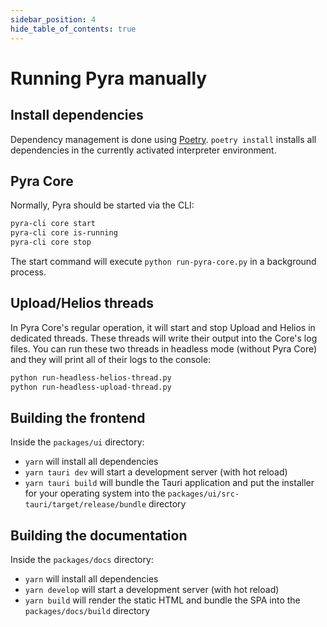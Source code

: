 ```yaml
---
sidebar_position: 4
hide_table_of_contents: true
---
```


# Running Pyra manually

## Install dependencies

Dependency management is done using [Poetry](https://python-poetry.org). `poetry install` installs all dependencies in the currently activated interpreter environment.

## Pyra Core

Normally, Pyra should be started via the CLI:

```bash
pyra-cli core start
pyra-cli core is-running
pyra-cli core stop
```

The start command will execute `python run-pyra-core.py` in a background process.

## Upload/Helios threads

In Pyra Core's regular operation, it will start and stop Upload and Helios in dedicated threads. These threads will write their output into the Core's log files. You can run these two threads in headless mode (without Pyra Core) and they will print all of their logs to the console:

```bash
python run-headless-helios-thread.py
python run-headless-upload-thread.py
```

## Building the frontend

Inside the `packages/ui` directory:

-   `yarn` will install all dependencies
-   `yarn tauri dev` will start a development server (with hot reload)
-   `yarn tauri build` will bundle the Tauri application and put the installer for your operating system into the `packages/ui/src-tauri/target/release/bundle` directory

## Building the documentation

Inside the `packages/docs` directory:

-   `yarn` will install all dependencies
-   `yarn develop` will start a development server (with hot reload)
-   `yarn build` will render the static HTML and bundle the SPA into the `packages/docs/build` directory
